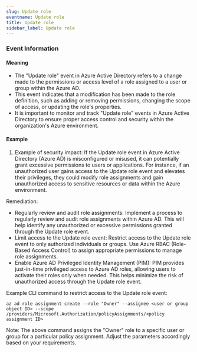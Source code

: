 ```yaml
--- 
slug: Update role
eventname: Update role
title: Update role
sidebar_label: Update role
---
```

                       
### Event Information

#### Meaning

- The "Update role" event in Azure Active Directory refers to a change made to the permissions or access level of a role assigned to a user or group within the Azure AD.
- This event indicates that a modification has been made to the role definition, such as adding or removing permissions, changing the scope of access, or updating the role's properties.
- It is important to monitor and track "Update role" events in Azure Active Directory to ensure proper access control and security within the organization's Azure environment.

#### Example

1. Example of security impact: If the Update role event in Azure Active Directory (Azure AD) is misconfigured or misused, it can potentially grant excessive permissions to users or applications. For instance, if an unauthorized user gains access to the Update role event and elevates their privileges, they could modify role assignments and gain unauthorized access to sensitive resources or data within the Azure environment.

Remediation:
- Regularly review and audit role assignments: Implement a process to regularly review and audit role assignments within Azure AD. This will help identify any unauthorized or excessive permissions granted through the Update role event.
- Limit access to the Update role event: Restrict access to the Update role event to only authorized individuals or groups. Use Azure RBAC (Role-Based Access Control) to assign appropriate permissions to manage role assignments.
- Enable Azure AD Privileged Identity Management (PIM): PIM provides just-in-time privileged access to Azure AD roles, allowing users to activate their roles only when needed. This helps minimize the risk of unauthorized access through the Update role event.

Example CLI command to restrict access to the Update role event:
```
az ad role assignment create --role "Owner" --assignee <user or group object ID> --scope /providers/Microsoft.Authorization/policyAssignments/<policy assignment ID>
```

Note: The above command assigns the "Owner" role to a specific user or group for a particular policy assignment. Adjust the parameters accordingly based on your requirements.


 